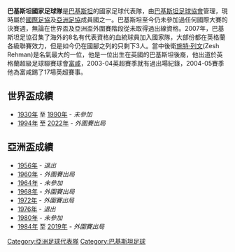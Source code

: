 {{Infobox National football team
| Name               = 巴基斯坦
| Badge              = New2008 PFFlogo.png
| FIFA Trigramme     = PAK
| FIFA Rank                = {{FIFA World Rankings|PAK}}
| FIFA max                 = 141
| FIFA max date            = 1993年2月
| FIFA min                 = 205
| FIFA min date            = 2019年6月
| Elo Rank                 = {{World Football Elo Ratings|Pakistan}}
| Elo max                  = 96
| Elo max date             = 1959年12月9日
| Elo min                  = 208
| Elo min date             = 2012
| Nickname           =  
| Association        = [[巴基斯坦足球協會|巴基斯坦足球協會]] 
| Confederation      = [[AFC|AFC]] ([[亞洲|亞洲]]) 
| Most caps          = 
| pattern_la1=_PAK15h|pattern_b1=_PAK15h|pattern_ra1=_PAK15h|pattern_sh1=
| leftarm1=46BC3C|body1=46BC3C|rightarm1=46BC3C|shorts1=46BC3C|socks1=46BC3C
| pattern_la2=|pattern_b2=_PAK15a|pattern_ra2=|pattern_sh2=
| leftarm2=FFFFFF|body2=FFFFFF|rightarm2=FFFFFF|shorts2=FFFFFF|socks2=FFFFFF
| First game         = {{fb|IRN|1925}} 5–1 巴基斯坦 {{flagicon|PAK}} <br> ([[伊朗|伊朗]][[德黑蘭|德黑蘭]]; 1950年10月27日) 
| Largest win        = {{flagicon|PAK}} 巴基斯坦 9–2 {{fb-rt|GUM}} <br> ([[臺灣|臺灣]][[臺北|臺北]]; 2008年4月6日) <br> {{flagicon|PAK}} 巴基斯坦 7–0 {{fb-rt|BHU}} <br> ([[孟加拉|孟加拉]][[達卡|達卡]]; 2009年12月8日) 
| Largest loss       = {{fb|IRN|1964}} 12-0 巴基斯坦 {{flagicon|PAK}} <br> ([[伊朗|伊朗]][[德黑蘭|德黑蘭]]; 1966年3月12日) 
|  Regional name      = [[亞洲盃足球賽|亞洲盃足球賽]] 
|  Regional cup apps  = 
|  Regional cup first =  
|  Regional cup best  = 
}}

'''巴基斯坦國家足球隊'''是[[巴基斯坦|巴基斯坦]]的國家足球代表隊，由[[巴基斯坦足球協會|巴基斯坦足球協會]]管理，現時屬於[[國際足協|國際足協]]及[[亞洲足協|亞洲足協]]成員國之一。巴基斯坦至今仍未參加過任何國際大賽的決賽週，無論在世界盃及亞洲盃外圍賽階段從未取得過出線資格。2007年，巴基斯坦足協召集了海外的8名有代表資格的血統球員加入國家隊，大部份都在英格蘭各級聯賽效力，但是如今仍在國腳之列的只剩下3人。當中後衛[[施特·列文|施特·列文]](Zesh Rehman)是名氣最大的一位，他是一位出生在英國的巴基斯坦後裔，他出道於英格蘭超級足球聯賽球會[[富咸|富咸]]，2003-04英超賽季就有過出場紀錄，2004-05賽季他為富咸踢了17場英超賽事。

== 世界盃成績 ==
* [[1930年世界盃足球賽|1930年]] 至 [[1990年世界盃足球賽|1990年]] - ''未參加''
* [[1994年世界盃足球賽|1994年]] 至 [[2022年世界盃足球賽|2022年]] - ''外圍賽出局''

== 亞洲盃成績 ==
* [[1956年亞洲盃足球賽|1956年]] - ''退出''
* [[1960年亞洲盃足球賽|1960年]] - ''外圍賽出局''
* [[1964年亞洲盃足球賽|1964年]] - ''未參加''
* [[1968年亞洲盃足球賽|1968年]] - ''外圍賽出局''
* [[1972年亞洲盃足球賽|1972年]] - ''外圍賽出局''
* [[1976年亞洲盃足球賽|1976年]] - ''退出''
* [[1980年亞洲盃足球賽|1980年]] - ''未參加''
* [[1984年亞洲盃足球賽|1984年]] 至 [[2019年亞洲盃足球賽|2019年]] - ''外圍賽出局''

{{AFC teams}}
{{南亞足球協會國家足球代表隊}}

[[Category:亞洲足球代表隊|Category:亞洲足球代表隊]]
[[Category:巴基斯坦足球|Category:巴基斯坦足球]]